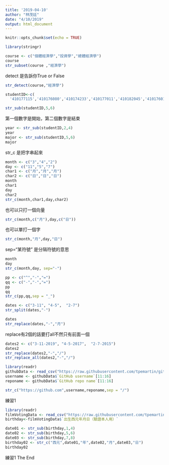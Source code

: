 ```yaml
---
title: '2019-04-10'
author: "林茂廷"
date: "4/10/2019"
output: html_document
---
```


```r
knitr::opts_chunk$set(echo = TRUE)
```

```r
library(stringr)
```

```r
course <- c("個體經濟學","投資學","總體經濟學")
course
str_subset(course ,"經濟學")
```
detect 是告訴你True or False
```r
str_detect(course,"經濟學")
```

```r
studentID<-c(
  '410177115','410176080','410174233','410177011','410182045','410176014')
```

```r
str_sub(studentID,5,6)
```
第一個數字是開始，第二個數字是結束
```r
year <- str_sub(studentID,2,4)
year
major <- str_sub(studentID,5,6)
major
```
str_c 是把字串起來
```r
month <- c("3","4","2")
day <- c("11","5","7")
char1 <- c("月","月","月")
char2 <- c("日","日","日")
month
char1
day 
char2
str_c(month,char1,day,char2)
```
也可以只打一個向量
```r
str_c(month,c("月"),day,c("日"))
```
也可以單打一個字
```r
str_c(month,"月",day,"日")
```
sep="某符號" 是分隔符號的意思
```r
month
day
str_c(month,day, sep="-")
```

```r
pp <- c("^","-","=")
qq <- c("-","-","=")
pp
qq
str_c(pp,qq,sep = "_")
```

```r
dates <- c("3-11", "4-5",  "2-7")
str_split(dates,"-")
```

```r
dates
str_replace(dates,"-","月")
```
replace有2個的話要打all不然只有前面一個
```r
dates2 <- c("3-11-2019", "4-5-2017",  "2-7-2015")
dates2
str_replace(dates2,"-","/")
str_replace_all(dates2,"-","/")
```

```r
library(readr)
githubData <- read_csv("https://raw.githubusercontent.com/tpemartin/github-data/master/githubData.csv")
username <- githubData$`GitHub username`[11:16]
reponame <- githubData$`GitHub repo name`[11:16]
```

```r
str_c("https://github.com",username,reponame,sep = "/")
```
練習1
```r
library(readr)
filmVotingData <- read_csv("https://raw.githubusercontent.com/tpemartin/github-data/master/%E7%AC%AC%E4%B8%89%E5%B1%86%E7%B6%93%E6%BF%9F%E6%92%AD%E5%AE%A2%E7%AB%B6%E8%B3%BD%E5%8F%83%E8%B3%BD%E4%BD%9C%E5%93%81%E6%8A%95%E7%A5%A8%E7%B5%90%E6%9E%9C%E6%A8%A3%E6%9C%AC%20-%20Sheet1.csv")
birthday<-filmVotingData$`出生西元年月日（驗證本人用）`
```

```r
date01 <- str_sub(birthday,1,4)
date02 <- str_sub(birthday,5,6)
date03 <- str_sub(birthday,7,8)
birthday02 <- str_c("西元",date01,"年",date02,"月",date03,"日")
birthday02
```
練習1 The End
```r

```


